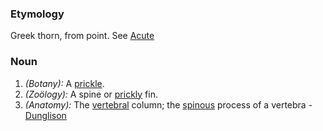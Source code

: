 ===Etymology===
Greek  thorn, from point. See [[Acute]]
===Noun===
#''(Botany):'' A [[prickle]].
#''(Zoölogy):'' A spine or [[prickly]] fin.
#''(Anatomy):'' The [[vertebral]] column; the [[spinous]] process of a vertebra - [[Dunglison]]